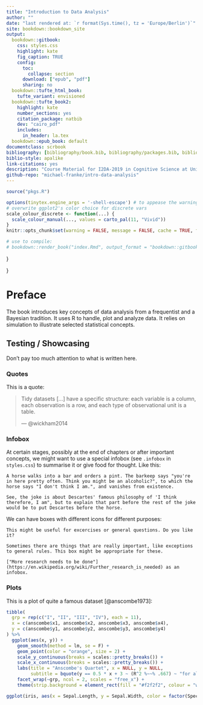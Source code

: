 ```yaml
--- 
title: "Introduction to Data Analysis"
author: ""
date: "last rendered at: `r format(Sys.time(), tz = 'Europe/Berlin')`"
site: bookdown::bookdown_site
output:
  bookdown::gitbook:
    css: styles.css
    highlight: kate
    fig_caption: TRUE
    config:
      toc:
        collapse: section
      download: ["epub", "pdf"]
      sharing: no
  bookdown::tufte_html_book:
    tufte_variant: envisioned
  bookdown::tufte_book2:
    highlight: kate
    number_sections: yes
    citation_package: natbib
    dev: "cairo_pdf"
    includes:
      in_header: la.tex
  bookdown::epub_book: default
documentclass: scrbook
bibliography: [bibliography/book.bib, bibliography/packages.bib, bibliography/models.bib]
biblio-style: apalike
link-citations: yes
description: "Course Material for I2DA-2019 in Cognitive Science at University Osnabrück"
github-repo: "michael-franke/intro-data-analysis"
---
```


```r
source("pkgs.R")

options(tinytex.engine_args = '-shell-escape') # to appease the warning spirits
# overwrite ggplot2's color choice for discrete vars
scale_colour_discrete <- function(...) {
  scale_colour_manual(..., values = carto_pal(11, "Vivid"))
}
knitr::opts_chunk$set(warning = FALSE, message = FALSE, cache = TRUE, fig.align = 'center')

# use to compile:
# bookdown::render_book("index.Rmd", output_format = "bookdown::gitbook") 
```

<script type="text/x-mathjax-config">
  MathJax.Hub.Config({ TeX: { extensions: ["color.js"] }});
</script>

\newcommand{\set}[1]{\left \{ #1 \right \}}}
\newcommand{\tuple}[1]{\langle #1 \rangle}}
\newcommand{\mult}{\times}

# Preface {-}

The book introduces key concepts of data analysis from a frequentist and a Bayesian tradition. It uses R to handle, plot and analyze data. It relies on simulation to illustrate selected statistical concepts.


## Testing / Showcasing

Don't pay too much attention to what is written here.

### Quotes

This is a quote:

> Tidy datasets [...] have a specific structure: each variable is a column, each observation is a row, and each type of observational unit is a table.
>
> --- @wickham2014

### Infobox

At certain stages, possibly at the end of chapters or after important concepts, we might want to use a special infobox (see `.infobox` in `styles.css`) to summarise it or give food for thought. Like this:

```block
A horse walks into a bar and orders a pint. The barkeep says "you're in here pretty often. Think you might be an alcoholic?", to which the horse says "I don't think I am.", and vanishes from existence.

See, the joke is about Descartes' famous philosophy of 'I think therefore, I am", but to explain that part before the rest of the joke would be to put Descartes before the horse.
```

We can have boxes with different icons for different purposes:

```block
This might be useful for excercises or general questions. Do you like it?
```

```block
Sometimes there are things that are really important, like exceptions to general rules. This box might be appropriate for these.
```

```block2
["More research needs to be done"](https://en.wikipedia.org/wiki/Further_research_is_needed) as an infobox.
```

### Plots

This is a plot of quite a famous dataset [@anscombe1973]:

```r
tibble(
  grp = rep(c("I", "II", "III", "IV"), each = 11),
  x = c(anscombe$x1, anscombe$x2, anscombe$x3, anscombe$x4),
  y = c(anscombe$y1, anscombe$y2, anscombe$y3, anscombe$y4)
) %>% 
  ggplot(aes(x, y)) +
    geom_smooth(method = lm, se = F) +
    geom_point(color = "orange", size = 2) +
    scale_y_continuous(breaks = scales::pretty_breaks()) +
    scale_x_continuous(breaks = scales::pretty_breaks()) +
    labs(title = "Anscombe's Quartet", x = NULL, y = NULL,
         subtitle = bquote(y == 0.5 * x + 3 ~ (R^2 %~~% .667) ~ "for all datasets")) +
    facet_wrap(~grp, ncol = 2, scales = "free_x") +
    theme(strip.background = element_rect(fill = "#f2f2f2", colour = "white"))
```


```r
ggplot(iris, aes(x = Sepal.Length, y = Sepal.Width, color = factor(Species))) + geom_point()
```